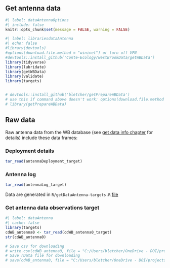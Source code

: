 ## Get antenna data

```r
#| label: dataAntennaOptions
#| include: false
knitr::opts_chunk$set(message = FALSE, warning = FALSE)
```

```r
#| label: librariesdataAntenna
#| echo: false
#library(devtools)
#options(download.file.method = "wininet") or turn off VPN
#devtools::install_github('Conte-Ecology/westBrookData/getWBData')
library(tidyverse)
library(lubridate)
library(getWBData)
library(validate)
library(targets)


# devtools::install_github('bletcher/getPrepareWBData')
# use this if command above doesn't work: options(download.file.method = "wininet")
# library(getPrepareWBData)
```

## Raw data
Raw antenna data from the WB database (see [get data info chapter](https://bletcher.github.io/wbBook_quarto_targets/getData.html) for details) include these data frames:

### Deployment details
```r
tar_read(antennaDeployment_target)
```

### Antenna log
```r
tar_read(antennaLog_target)
```

Data are generated in `R/getDataAntenna-targets.R` [file](https://github.com/bletcher/wbBook_quarto_targets/blob/main/R/getDataAntenna_targets.R)  


### Get antenna data observations target

```r
#| label: dataAntenna
#| cache: false
library(targets)
cdWB_antenna0 <- tar_read(cdWB_antenna0_target)
str(cdWB_antenna0)

# Save csv for downloading
# write.csv(cdWB_antenna0, file = "C:/Users/bletcher/OneDrive - DOI/projects/wbBook_quarto_targets/data/outForDownload/cdWB_antenna0.csv")
# Save rData file for downloading
# save(cdWB_antenna0, file = "C:/Users/bletcher/OneDrive - DOI/projects/wbBook_quarto_targets/data/outForDownload/cdWB_antenna0.RData")

```

